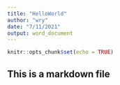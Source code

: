 ```yaml
---
title: "HelloWorld"
author: "wry"
date: "7/11/2021"
output: word_document
---
```


```r
knitr::opts_chunk$set(echo = TRUE)
```

## This is a markdown file